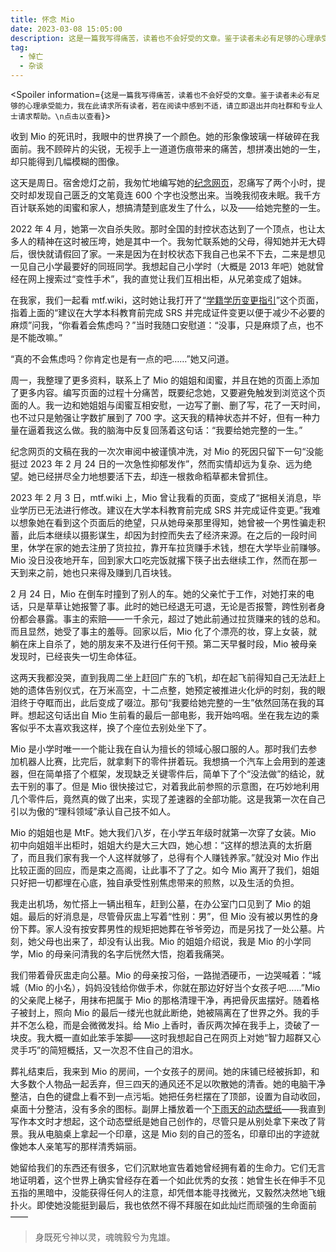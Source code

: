```yaml
---
title: 怀念 Mio
date: 2023-03-08 15:05:00
description: 这是一篇我写得痛苦，读着也不会好受的文章。鉴于读者未必有足够的心理承受能力，我在此请求所有读者，若在阅读中感到不适，请立即退出并向社群和专业人士请求帮助。
tag:
  - 悼亡
  - 杂谈
---
```



<Spoiler information={`这是一篇我写得痛苦，读着也不会好受的文章。鉴于读者未必有足够的心理承受能力，我在此请求所有读者，若在阅读中感到不适，请立即退出并向社群和专业人士请求帮助。\n点击以查看`}>

收到 Mio 的死讯时，我眼中的世界换了一个颜色。她的形象像玻璃一样破碎在我面前。我不顾碎片的尖锐，无视手上一道道伤痕带来的痛苦，想拼凑出她的一生，却只能得到几幅模糊的图像。

这天是周日。宿舍熄灯之前，我匆忙地编写她的[纪念网页](https://one-among.us/profile/Mio)，忍痛写了两个小时，提交时却发现自己匮乏的文笔竟连 600 个字也没憋出来。当晚我彻夜未眠。我千方百计联系她的闺蜜和家人，想搞清楚到底发生了什么，以及——给她完整的一生。

2022 年 4 月，她第一次自杀失败。那时全国的封控状态达到了一个顶点，也让太多人的精神在这时被压垮，她是其中一个。我匆忙联系她的父母，得知她并无大碍后，很快就请假回了家。一来是因为在封校状态下我自己也呆不下去，二来是想见一见自己小学最要好的同班同学。我想起自己小学时（大概是 2013 年吧）她就曾经在网上搜索过“变性手术”，我的直觉让我们互相出柜，从兄弟变成了姐妹。

在我家，我们一起看 mtf.wiki，这时她让我打开了“[学籍学历变更指引](https://mtf.wiki/zh-cn/docs/srs/education/)”这个页面，指着上面的“建议在大学本科教育前完成 SRS 并完成证件变更以便于减少不必要的麻烦”问我，“你看着会焦虑吗？”当时我随口安慰道：“没事，只是麻烦了点，也不是不能改嘛。”

“真的不会焦虑吗？你肯定也是有一点的吧……”她又问道。

周一，我整理了更多资料，联系上了 Mio 的姐姐和闺蜜，并且在她的页面上添加了更多内容。编写页面的过程十分痛苦，既要纪念她，又要避免触发到浏览这个页面的人。我一边和她姐姐与闺蜜互相安慰，一边写了删、删了写，花了一天时间，也不过只是勉强让字数扩展到了 700 字。这天我的精神状态并不好，但有一种力量在逼着我这么做。我的脑海中反复回荡着这句话：“我要给她完整的一生。”

纪念网页的文稿在我的一次次审阅中被谨慎冲洗，对 Mio 的死因只留下一句“没能挺过 2023 年 2 月 24 日的一次急性抑郁发作”，然而实情却远为复杂、远为绝望。她已经拼尽全力地想要活下去，却连一根救命稻草都未曾抓住。

2023 年 2 月 3 日，mtf.wiki 上，Mio 曾让我看的页面，变成了“据相关消息，毕业学历已无法进行修改。建议在大学本科教育前完成 SRS 并完成证件变更。”我难以想象她在看到这个页面后的绝望，只从她母亲那里得知，她曾被一个男性骗走积蓄，此后本继续以摄影谋生，却因为封控而失去了经济来源。在之后的一段时间里，休学在家的她去注册了货拉拉，靠开车拉货赚手术钱，想在大学毕业前赚够。Mio 没日没夜地开车，回到家大口吃完饭就撂下筷子出去继续工作，然而在那一天到来之前，她也只来得及赚到几百块钱。

2 月 24 日，Mio 在倒车时撞到了别人的车。她的父亲忙于工作，对她打来的电话，只是草草让她报警了事。此时的她已经退无可退，无论是否报警，跨性别者身份都会暴露。事主的索赔——一千余元，超过了她此前通过拉货赚来的钱的总和。而且显然，她受了事主的羞辱。回家以后，Mio 化了个漂亮的妆，穿上女装，就躺在床上自杀了，她的朋友来不及进行任何干预。第二天早餐时段，Mio 被母亲发现时，已经丧失一切生命体征。

这两天我都没哭，直到我周二坐上赶回广东的飞机，却在起飞前得知自己无法赶上她的遗体告别仪式，在万米高空，十二点整，她预定被推进火化炉的时刻，我的眼泪终于夺眶而出，此后变成了啜泣。那句“我要给她完整的一生”依然回荡在我的耳畔。想起这句话出自 Mio 生前看的最后一部电影，我开始呜咽。坐在我左边的乘客似乎不太喜欢我这样，换了个座位去别处坐下了。

Mio 是小学时唯一一个能让我在自认为擅长的领域心服口服的人。那时我们去参加机器人比赛，比完后，就拿剩下的零件拼着玩。我想搞一个汽车上会用到的差速器，但在简单搭了个框架，发现缺乏关键零件后，简单下了个“没法做”的结论，就去干别的事了。但是 Mio 很快接过它，对着我此前参照的示意图，在巧妙地利用几个零件后，竟然真的做了出来，实现了差速器的全部功能。这是我第一次在自己引以为傲的“理科领域”承认自己技不如人。

Mio 的姐姐也是 MtF。她大我们八岁，在小学五年级时就第一次穿了女装。Mio 初中向姐姐半出柜时，姐姐大约是大三大四，她心想：“这样的想法真的太折磨了，而且我们家有我一个人这样就够了，总得有个人赚钱养家。”就没对 Mio 作出比较正面的回应，而是束之高阁，让此事不了了之。如今 Mio 离开了我们，姐姐只好把一切都埋在心底，独自承受性别焦虑带来的煎熬，以及生活的负担。

我走出机场，匆忙搭上一辆出租车，赶到公墓，在办公室门口见到了 Mio 的姐姐。最后的好消息是，尽管骨灰盅上写着“性别：男”，但 Mio 没有被以男性的身份下葬。家人没有按安葬男性的规矩把她葬在爷爷旁边，而是另找了一处公墓。片刻，她父母也出来了，却没有认出我。Mio 的姐姐介绍说，我是 Mio 的小学同学，Mio 的母亲问清我的名字后恍然大悟，抱着我痛哭。

我们带着骨灰盅走向公墓。Mio 的母亲按习俗，一路抛洒硬币，一边哭喊着：“城城（Mio 的小名），妈妈没钱给你做手术，你就在那边好好当个女孩子吧……”Mio 的父亲爬上梯子，用抹布把属于 Mio 的那格清理干净，再把骨灰盅摆好。随着格子被封上，照向 Mio 的最后一缕光也就此断绝，她被隔离在了世界之外。我的手并不怎么稳，而是会微微发抖。给 Mio 上香时，香灰两次掉在我手上，烫破了一块皮。我大概一直如此笨手笨脚——这时我想起自己在网页上对她“智力超群又心灵手巧”的简短概括，又一次忍不住自己的泪水。

葬礼结束后，我来到 Mio 的房间，一个女孩子的房间。她的床铺已经被拆卸，和大多数个人物品一起丢弃，但三四天的通风还不足以吹散她的清香。她的电脑干净整洁，白色的键盘上看不到一点污垢。她把任务栏摆在了顶部，设置为自动收回，桌面十分整洁，没有多余的图标。副屏上播放着一个[下雨天的动态壁纸](https://steamcommunity.com/sharedfiles/filedetails/?id=2646399969 '下雨天的动态壁纸')——我直到写作本文时才想起，这个动态壁纸是她自己创作的，尽管只是从别处拿下来改了背景。我从电脑桌上拿起一个印章，这是 Mio 刻的自己的签名，印章印出的字迹就像她本人亲笔写的那样清秀娟丽。

她留给我们的东西还有很多，它们沉默地宣告着她曾经拥有着的生命力。它们无言地证明着，这个世界上确实曾经存在着一个如此优秀的女孩：她曾生长在伸手不见五指的黑暗中，没能获得任何人的注意，却凭借本能寻找微光，又毅然决然地飞蛾扑火。即使她没能挺到最后，我也依然不得不拜服在如此灿烂而顽强的生命面前——

> 身既死兮神以灵，魂魄毅兮为鬼雄。

</Spoiler>
